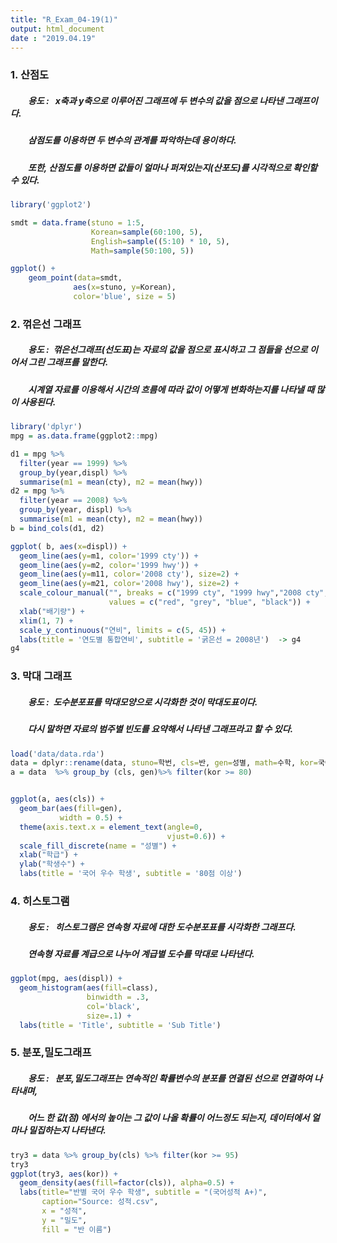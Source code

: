 ```yaml
---
title: "R_Exam_04-19(1)"
output: html_document
date : "2019.04.19"
---
```

### 1. 산점도
##### &emsp;&emsp;**용도** : &nbsp; x축과 y축으로 이루어진 그래프에 두 변수의 값을 점으로 나타낸 그래프이다. 
##### &emsp;&emsp;삼점도를 이용하면 두 변수의 관계를 파악하는데 용이하다. 
##### &emsp;&emsp;또한, 산점도를 이용하면 값들이 얼마나 퍼져있는지(산포도)를 시각적으로 확인할 수 있다.
```r
library('ggplot2')

smdt = data.frame(stuno = 1:5, 
                  Korean=sample(60:100, 5),
                  English=sample((5:10) * 10, 5),
                  Math=sample(50:100, 5))

ggplot() +
  	geom_point(data=smdt,
			  aes(x=stuno, y=Korean),
			  color='blue', size = 5)

```

### 2. 꺾은선 그래프
##### &emsp;&emsp;**용도** : &nbsp;꺾은선그래프(선도표)는 자료의 값을 점으로 표시하고 그 점들을 선으로 이어서 그린 그래프를 말한다.
##### &emsp;&emsp;시계열 자료를 이용해서 시간의 흐름에 따라 값이 어떻게 변화하는지를 나타낼 때 많이 사용된다.
```r
library('dplyr')
mpg = as.data.frame(ggplot2::mpg)

d1 = mpg %>% 
  filter(year == 1999) %>% 
  group_by(year,displ) %>% 
  summarise(m1 = mean(cty), m2 = mean(hwy))
d2 = mpg %>% 
  filter(year == 2008) %>%
  group_by(year, displ) %>% 
  summarise(m1 = mean(cty), m2 = mean(hwy))
b = bind_cols(d1, d2)

ggplot( b, aes(x=displ)) + 
  geom_line(aes(y=m1, color='1999 cty')) + 
  geom_line(aes(y=m2, color='1999 hwy')) +
  geom_line(aes(y=m11, color='2008 cty'), size=2) +
  geom_line(aes(y=m21, color='2008 hwy'), size=2) +
  scale_colour_manual("", breaks = c("1999 cty", "1999 hwy","2008 cty", "2008 hwy"),
                      values = c("red", "grey", "blue", "black")) +
  xlab("배기량") +
  xlim(1, 7) +
  scale_y_continuous("연비", limits = c(5, 45)) +
  labs(title = '연도별 통합연비', subtitle = '굵은선 = 2008년')  -> g4
g4

```

### 3. 막대 그래프
##### &emsp;&emsp;**용도** : &nbsp;도수분포표를 막대모양으로 시각화한 것이 막대도표이다.
##### &emsp;&emsp;다시 말하면 자료의 범주별 빈도를 요약해서 나타낸 그래프라고 할 수 있다.
```r
load('data/data.rda')
data = dplyr::rename(data, stuno=학번, cls=반, gen=성별, math=수학, kor=국어, eng=영어, sci=과학, art=예체)
a = data  %>% group_by (cls, gen)%>% filter(kor >= 80)


ggplot(a, aes(cls)) +
  geom_bar(aes(fill=gen),
           width = 0.5) +
  theme(axis.text.x = element_text(angle=0,     
                                   vjust=0.6)) +   
  scale_fill_discrete(name = "성별") + 
  xlab("학급") + 
  ylab("학생수") + 
  labs(title = '국어 우수 학생', subtitle = '80점 이상')

```


### 4. 히스토그램
##### &emsp;&emsp;**용도** : &nbsp; 히스토그램은 연속형 자료에 대한 도수분포표를 시각화한 그래프다.
##### &emsp;&emsp;연속형 자료를 계급으로 나누어 계급별 도수를 막대로 나타낸다.
```r
ggplot(mpg, aes(displ)) +
  geom_histogram(aes(fill=class), 
                 binwidth = .3,
                 col='black',       
                 size=.1) +        
  labs(title = 'Title', subtitle = 'Sub Title')


```


### 5. 분포,밀도그래프
##### &emsp;&emsp;**용도** : &nbsp; 분포,밀도그래프는 연속적인 확률변수의 분포를 연결된 선으로 연결하여 나타내며,
##### &emsp;&emsp;어느 한 값(점) 에서의 높이는 그 값이 나올 확률이 어느정도 되는지, 데이터에서 얼마나 밀집하는지 나타낸다.
```r
try3 = data %>% group_by(cls) %>% filter(kor >= 95)
try3
ggplot(try3, aes(kor)) +
  geom_density(aes(fill=factor(cls)), alpha=0.5) +
  labs(title="반별 국어 우수 학생", subtitle = "(국어성적 A+)",
       caption="Source: 성적.csv",
       x = "성적",
       y = "밀도",
       fill = "반 이름")


```